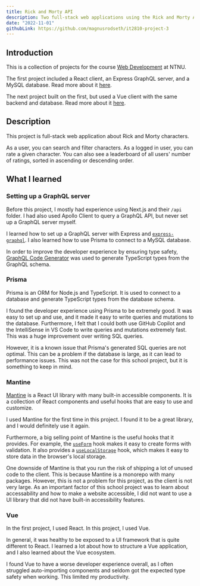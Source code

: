 ```yaml
---
title: Rick and Morty API
description: Two full-stack web applications using the Rick and Morty API.
date: "2022-11-01"
githubLink: https://github.com/magnusrodseth/it2810-project-3
---
```


## Introduction

This is a collection of projects for the course [Web Development](https://www.ntnu.edu/studies/courses/IT2810#tab=omEmnet) at NTNU.

The first project included a React client, an Express GraphQL server, and a MySQL database. Read more about it [here](https://github.com/magnusrodseth/it2810-project-3).

The next project built on the first, but used a Vue client with the same backend and database. Read more about it [here](https://github.com/magnusrodseth/it2810-project-4).

## Description

This project is full-stack web application about Rick and Morty characters.

As a user, you can search and filter characters. As a logged in user, you can rate a given character. You can also see a leaderboard of all users' number of ratings, sorted in ascending or descending order.

## What I learned

### Setting up a GraphQL server

Before this project, I mostly had experience using Next.js and their `/api` folder. I had also used Apollo Client to query a GraphQL API, but never set up a GraphQL server myself.

I learned how to set up a GraphQL server with Express and [`express-graphql`](https://graphql.org/graphql-js/running-an-express-graphql-server/). I also learned how to use Prisma to connect to a MySQL database.

In order to improve the developer experience by ensuring type safety, [GraphQL Code Generator](https://the-guild.dev/graphql/codegen) was used to generate TypeScript types from the GraphQL schema.

### Prisma

Prisma is an ORM for Node.js and TypeScript. It is used to connect to a database and generate TypeScript types from the database schema.

I found the developer experience using Prisma to be extremely good. It was easy to set up and use, and it made it easy to write queries and mutations to the database. Furthermore, I felt that I could both use GitHub Copilot and the IntelliSense in VS Code to write queries and mutations extremely fast. This was a huge improvement over writing SQL queries.

However, it is a known issue that Prisma's generated SQL queries are not optimal. This can be a problem if the database is large, as it can lead to performance issues. This was not the case for this school project, but it is something to keep in mind.

### Mantine

[Mantine](https://mantine.dev/) is a React UI library with many built-in accessible components. It is a collection of React components and useful hooks that are easy to use and customize.

I used Mantine for the first time in this project. I found it to be a great library, and I would definitely use it again.

Furthermore, a big selling point of Mantine is the useful hooks that it provides. For example, the [`useForm`](https://mantine.dev/form/use-form/) hook makes it easy to create forms with validation. It also provides a [`useLocalStorage`](https://mantine.dev/hooks/use-local-storage/) hook, which makes it easy to store data in the browser's local storage.

One downside of Mantine is that you run the risk of shipping a lot of unused code to the client. This is because Mantine is a monorepo with many packages. However, this is not a problem for this project, as the client is not very large. As an important factor of this school project was to learn about accessability and how to make a website accessible, I did not want to use a UI library that did not have built-in accessibility features.

### Vue

In the first project, I used React. In this project, I used Vue.

In general, it was healthy to be exposed to a UI framework that is quite different to React. I learned a lot about how to structure a Vue application, and I also learned about the Vue ecosystem.

I found Vue to have a worse developer experience overall, as I often struggled auto-importing components and seldom got the expected type safety when working. This limited my productivity.
